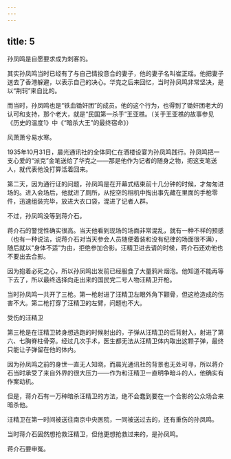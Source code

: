 ```yaml
---
---
---
```

title: 5
---



孙凤鸣是自愿要求成为刺客的。

其实孙凤鸣当时已经有了与自己情投意合的妻子，他的妻子名叫崔正瑶。他把妻子送去了香港躲避，以表示自己的决心。华克之后来回忆，当时孙凤鸣非常坚决，是以“荆轲”来自比的。

而当时，孙凤鸣也是“铁血锄奸团”的成员。他的这个行为，也得到了锄奸团老大的认可和支持，那个老大，就是“民国第一杀手”王亚樵。（关于王亚樵的故事参见《历史的温度1》中《“暗杀大王”的最终宿命》）

风萧萧兮易水寒。

1935年10月31日，晨光通讯社的全体同仁在酒楼设宴为孙凤鸣践行。孙凤鸣把一支心爱的“派克”金笔送给了华克之——那是他作为记者的随身之物，把这支笔送人，就代表他没打算活着回来。

第二天，因为通行证的问题，孙凤鸣是在开幕式结束前十几分钟的时候，才匆匆进场的。进入会场后，他就进了厕所，从挖空的相机中掏出事先藏在里面的手枪零件，迅速组装完毕，放进大衣口袋，混进了记者人群。

不过，孙凤鸣没等到蒋介石。

蒋介石的警觉性确实很高。当天他看到现场的场面非常混乱，就有一种不祥的预感（也有一种说法，说蒋介石对当天参会人员随便着装和没有纪律的场面很不满），随后就以“身体不适”为由，拒绝参加合影。汪精卫进去请的时候，蒋介石还劝他也不要出去合影。

因为抱着必死之心，所以孙凤鸣出发前已经服食了大量鸦片烟泡。他知道不能再等下去了，所以最终选择向走出来的国民党二号人物汪精卫开枪。

当时孙凤鸣一共开了三枪。第一枪射进了汪精卫左眼外角下颧骨，但这枪造成的伤害不大。第二枪打穿了汪精卫的左臂，问题也不大。

受伤的汪精卫



第三枪是在汪精卫转身想逃跑的时候射出的，子弹从汪精卫的后背射入，射进了第六、七胸脊柱骨旁。经过几次手术，医生都无法从汪精卫体内取出这颗子弹，最终只能让子弹留在他的体内。

因为孙凤鸣之前的身世一直无人知晓，而晨光通讯社的背景也无处可寻，所以蒋介石当时承受了来自外界的很大压力——作为和汪精卫一直明争暗斗的人，他确实有作案动机。

但是，蒋介石有一万种暗杀汪精卫的方法，绝不会蠢到要在一个合影的公众场合来暗杀他。

汪精卫在第一时间被送往南京中央医院，一同被送过去的，还有重伤的孙凤鸣。

当时蒋介石固然想抢救汪精卫，但他更想抢救过来的，是孙凤鸣。

蒋介石要申冤。
